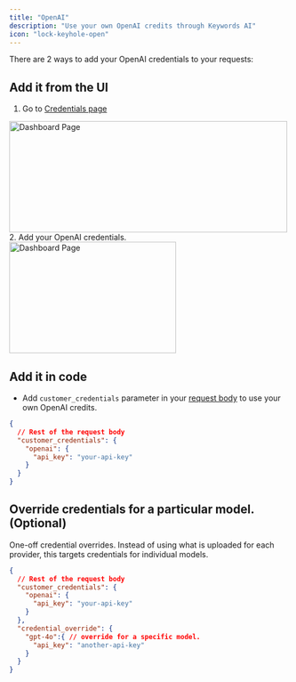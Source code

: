 ```yaml
---
title: "OpenAI"
description: "Use your own OpenAI credits through Keywords AI"
icon: "lock-keyhole-open"
---
```


There are 2 ways to add your OpenAI credentials to your requests:
## Add it from the UI
1. Go to [Credentials page](https://platform.keywordsai.co/platform/api/credentials)
<img height="200" width="500"  src="/images/bring-own-key.png" alt="Dashboard Page"/>
2. Add your OpenAI credentials.
<img height="200" width="300"  src="/images/providers/openai.png" alt="Dashboard Page"/>

## Add it in code
- Add `customer_credentials` parameter in your [request body](/api-endpoints/proxy-endpoints/chat-completions) to use your own OpenAI credits.

```json
{
  // Rest of the request body
  "customer_credentials": {
    "openai": {
      "api_key": "your-api-key"
    }
  }
}
```

## Override credentials for a particular model. (Optional)
One-off credential overrides. Instead of using what is uploaded for each provider, this targets credentials for individual models.
```json
{
  // Rest of the request body
  "customer_credentials": {
    "openai": {
      "api_key": "your-api-key"
    }
  },
  "credential_override": {
    "gpt-4o":{ // override for a specific model.
      "api_key": "another-api-key"
    }
  }
}
```
